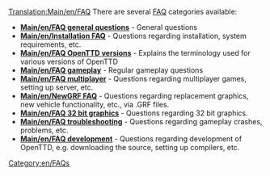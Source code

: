 [[Translation:Main/en/FAQ]]{{en/-}}{{en/Table of contents}}
There are   several  [http://www.wikipedia.org/wiki/FAQ FAQ] categories available:

*'''[[Main/en/FAQ general questions]]''' - General questions
*'''[[Main/en/Installation FAQ]]''' - Questions regarding installation, system requirements, etc.
*'''[[Main/en/FAQ OpenTTD versions]]''' - Explains the terminology used for various versions of OpenTTD
*'''[[Main/en/FAQ gameplay]]''' - Regular gameplay questions
*'''[[Main/en/FAQ multiplayer]]''' - Questions regarding multiplayer games, setting up server, etc.
*'''[[Main/en/NewGRF FAQ]]''' - Questions regarding replacement graphics, new vehicle functionality, etc., via .GRF files.
*'''[[Main/en/FAQ 32 bit graphics]]''' - Questions regarding 32 bit graphics.
*'''[[Main/en/FAQ troubleshooting]]''' - Questions regarding gameplay crashes, problems, etc.
*'''[[Main/en/FAQ development]]''' - Questions regarding development of OpenTTD, e.g. downloading the source, setting up compilers, etc.

[[Category:en/FAQs]]